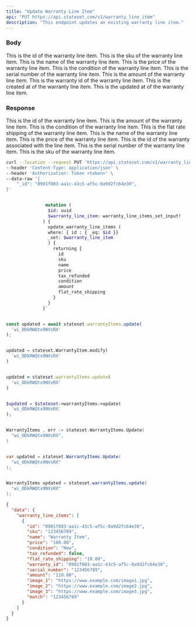 ```yaml
---
title: "Update Warranty Line Item"
api: "PUT https://api.stateset.com/v1/warranty_line_item"
description: "This endpoint updates an existing warranty line item."
---
```


### Body

<ParamField body="id" type="string">
  This is the id of the warranty line item.
</ParamField>

<ParamField body="sku" type="string">
  This is the sku of the warranty line item.
</ParamField>

<ParamField body="name" type="string">
  This is the name of the warranty line item.
</ParamField>

<ParamField body="price" type="string">
  This is the price of the warranty line item.
</ParamField>

<ParamField body="condition" type="string">
  This is the condition of the warranty line item.
</ParamField>

<ParamField body="serial_number" type="string">
  This is the serial number of the warranty line item.
</ParamField>

<ParamField body="amount" type="string">
  This is the amount of the warranty line item.
</ParamField>

<ParamField body="warranty_id" type="string">
  This is the warranty id of the warranty line item.
</ParamField>

<ParamField body="created_at" type="string">
  This is the created at of the warranty line item.
</ParamField>

<ParamField body="updated_at" type="string">
  This is the updated at of the warranty line item.
</ParamField>

### Response

  <ResponseField name="id" type="string">
    This is the id of the warranty line item.
  </ResponseField>

  <ResponseField name="amount" type="string">
    This is the amount of the warranty line item.
  </ResponseField>

  <ResponseField name="condition" type="string">
    This is the condition of the warranty line item.
  </ResponseField>

  <ResponseField name="flat_rate_shipping" type="string">
    This is the flat rate shipping of the warranty line item.
  </ResponseField>

  <ResponseField name="name" type="string">
    This is the name of the warranty line item.
  </ResponseField>

  <ResponseField name="price" type="string">
    This is the price of the warranty line item.
  </ResponseField>

  <ResponseField name="warranty_id" type="string">
    This is the id of the warranty associated with the line item.
  </ResponseField>

  <ResponseField name="serial_number" type="string">
    This is the serial number of the warranty line item.
  </ResponseField>

  <ResponseField name="sku" type="string">
    This is the sku of the warranty line item.
  </ResponseField>

<RequestExample>

```bash cURL
curl --location --request PUT 'https://api.stateset.com/v1/warranty_line_item' \
--header 'Content-Type: application/json' \
--header 'Authorization: Token <token>' \
--data-raw '{
    "_id": "0901f083-aa1c-43c5-af5c-0a9d2fc64e30",
}'
```

```graphQL GraphQL

               mutation (
                $id: uuid
                $warranty_line_item: warranty_line_items_set_input!
              ) {
                update_warranty_line_items (
                where: { id : { _eq: $id }}
                _set: $warranty_line_item
                ) {
                  returning {
                    id
                    sku
                    name
                    price
                    tax_refunded
                    condition
                    amount
                    flat_rate_shipping
                  }
                }
              }`
```

```js Node.js

const updated = await stateset.warrantyItems.update(
  'wi_ODkRWQtx9NVsRX'
);

```

```python Python

updated = stateset.WarrantyItem.modify(
  'wi_ODkRWQtx9NVsRX'
)

```

```ruby Ruby

updated = stateset.warrantyItems.update(
  'wi_ODkRWQtx9NVsRX'
)

```

```php PHP

$updated = $stateset->warrantyItems->update(
  'wi_ODkRWQtx9NVsRX'
);

```

```go Golang

WarrantyItems , err := stateset.WarrantyItems.Update(
  "wi_ODkRWQtx9NVsRX",
)

```

```csharp C#

var updated = stateset.WarrantyItems.Update(
  "wi_ODkRWQtx9NVsRX"
);

```

```java Java

WarrantyItems updated = stateset.warrantyItems.update(
  "wi_ODkRWQtx9NVsRX"
);

```



</RequestExample>

<ResponseExample>

```json Response
{
  "data": {
    "warranty_line_items": [
      {
        "id": "0901f083-aa1c-43c5-af5c-0a9d2fc64e30",
        "sku": "123456789",
        "name": "Warranty Item",
        "price": "100.00",
        "condition": "New",
        "tax_refunded": false,
        "flat_rate_shipping": "10.00",
        "warranty_id": "0901f083-aa1c-43c5-af5c-0a9d2fc64e30",
        "serial_number": "123456789",
        "amount": "110.00",
        "image_1": "https://www.example.com/image1.jpg",
        "image_2": "https://www.example.com/image2.jpg",
        "image_3": "https://www.example.com/image3.jpg",
        "match": "123456789"
      }
    ]
  }
}
```

</ResponseExample>
